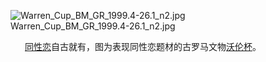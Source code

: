 [[File:Warren_Cup_BM_GR_1999.4-26.1_n2.jpg|center]]
<center>[[同性恋|同性恋]]自古就有，图为表现同性恋题材的古罗马文物[[沃伦杯|沃伦杯]]。</center>